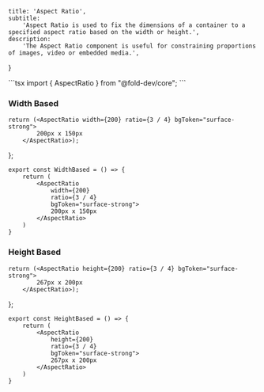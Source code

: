 
    title: 'Aspect Ratio',
    subtitle:
        'Aspect Ratio is used to fix the dimensions of a container to a specified aspect ratio based on the width or height.',
    description:
        'The Aspect Ratio component is useful for constraining proportions of images, video or embedded media.',
}





<CodeComponent filename="aspect-ratio.tsx" code="aW1wb3J0IHsgQXNwZWN0UmF0aW8gfSBmcm9tICJAZm9sZC1kZXYvY29yZSI7Cg==" />
```tsx
import { AspectRatio } from "@fold-dev/core";
```

### Width Based

    return (<AspectRatio width={200} ratio={3 / 4} bgToken="surface-strong">
            200px x 150px
        </AspectRatio>);
};

<div className="story-block">
<WidthBased />
</div>

<CodeComponent filename="WidthBased.tsx" code="ZXhwb3J0IGNvbnN0IFdpZHRoQmFzZWQgPSAoKSA9PiB7CiAgICByZXR1cm4gKAogICAgICAgIDxBc3BlY3RSYXRpbwogICAgICAgICAgICB3aWR0aD17MjAwfQogICAgICAgICAgICByYXRpbz17MyAvIDR9CiAgICAgICAgICAgIGJnVG9rZW49InN1cmZhY2Utc3Ryb25nIj4KICAgICAgICAgICAgMjAwcHggeCAxNTBweAogICAgICAgIDwvQXNwZWN0UmF0aW8+CiAgICApCn0=" />

```tsx
export const WidthBased = () => {
    return (
        <AspectRatio
            width={200}
            ratio={3 / 4}
            bgToken="surface-strong">
            200px x 150px
        </AspectRatio>
    )
}
```
### Height Based

    return (<AspectRatio height={200} ratio={3 / 4} bgToken="surface-strong">
            267px x 200px
        </AspectRatio>);
};

<div className="story-block">
<HeightBased />
</div>

<CodeComponent filename="HeightBased.tsx" code="ZXhwb3J0IGNvbnN0IEhlaWdodEJhc2VkID0gKCkgPT4gewogICAgcmV0dXJuICgKICAgICAgICA8QXNwZWN0UmF0aW8KICAgICAgICAgICAgaGVpZ2h0PXsyMDB9CiAgICAgICAgICAgIHJhdGlvPXszIC8gNH0KICAgICAgICAgICAgYmdUb2tlbj0ic3VyZmFjZS1zdHJvbmciPgogICAgICAgICAgICAyNjdweCB4IDIwMHB4CiAgICAgICAgPC9Bc3BlY3RSYXRpbz4KICAgICkKfQ==" />

```tsx
export const HeightBased = () => {
    return (
        <AspectRatio
            height={200}
            ratio={3 / 4}
            bgToken="surface-strong">
            267px x 200px
        </AspectRatio>
    )
}
```

